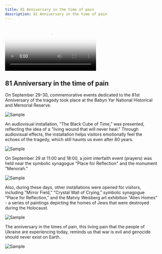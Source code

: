 ```yaml
---
title: 81 Anniversary in the time of pain
description: 81 Anniversary in the time of pain
---
```



<Video
  src="/assets/events/81-anniversary/01.mp4"
  poster="/assets/events/81-anniversary/poster.webp"
/>

## 81 Anniversary in the time of pain

On September 29-30, commemorative events dedicated to the 81st Anniversary of
the tragedy took place at the Babyn Yar National Historical and Memorial
Reserve.

<Image src="/assets/events/81-anniversary/img_0.webp" alt="Sample" />

An audiovisual installation, "The Black Cube of Time,” was presented, reflecting
the idea of a "living wound that will never heal." Through audiovisual effects,
the installation helps visitors emotionally feel the echoes of the tragedy,
which still haunts us even after 80 years.

<Image src="/assets/events/81-anniversary/img_1.webp" alt="Sample" />

On September 29 at 11:00 and 18:00, a joint interfaith event (prayers) was held
near the symbolic synagogue "Place for Reflection" and the monument "Menorah."

<Image src="/assets/events/81-anniversary/img_2.webp" alt="Sample" />

Also, during these days, other installations were opened for visitors, including
"Mirror Field," "Crystal Wall of Crying," symbolic synagogue "Place for
Reflection," and the Matviy Weisberg art exhibition "Alien Homes" - a series of
paintings depicting the homes of Jews that were destroyed during the Holocaust.

<Image src="/assets/events/81-anniversary/img_3.webp" alt="Sample" />

The anniversary in the times of pain, this living pain that the people of
Ukraine are experiencing today, reminds us that war is evil and genocide should
never exist on Earth.

<Image src="/assets/events/81-anniversary/img_4.webp" alt="Sample" />
